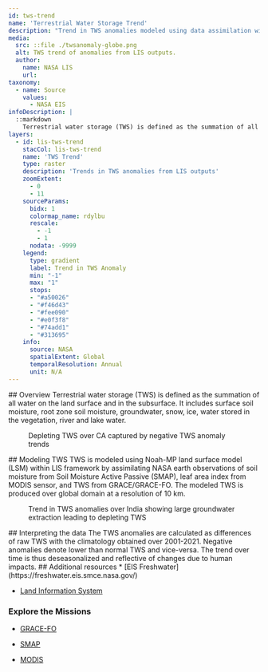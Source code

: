 ```yaml
---
id: tws-trend
name: 'Terrestrial Water Storage Trend'
description: "Trend in TWS anomalies modeled using data assimilation within Land Information System framework"
media:
  src: ::file ./twsanomaly-globe.png
  alt: TWS trend of anomalies from LIS outputs.
  author:
    name: NASA LIS
    url:
taxonomy:
  - name: Source
    values:
      - NASA EIS
infoDescription: |
  ::markdown
    Terrestrial water storage (TWS) is defined as the summation of all water on the land surface and in the subsurface. It includes surface soil moisture, root zone soil moisture, groundwater, snow, ice, water stored in the vegetation, river and lake water. 
layers:
  - id: lis-tws-trend
    stacCol: lis-tws-trend
    name: 'TWS Trend'
    type: raster
    description: 'Trends in TWS anomalies from LIS outputs'
    zoomExtent:
      - 0
      - 11
    sourceParams:
      bidx: 1
      colormap_name: rdylbu
      rescale:
        - -1
        - 1
      nodata: -9999
    legend:
      type: gradient
      label: Trend in TWS Anomaly 
      min: "-1"
      max: "1"
      stops:
      - "#a50026"
      - "#f46d43"
      - "#fee090"
      - "#e0f3f8"
      - "#74add1"
      - "#313695"
    info:
      source: NASA
      spatialExtent: Global
      temporalResolution: Annual 
      unit: N/A 
---
```

<Block type='full'>
<Prose>
## Overview
Terrestrial water storage (TWS) is defined as the summation of all water on the land surface and in the subsurface. It includes surface soil moisture, root zone soil moisture, groundwater, snow, ice, water stored in the vegetation, river and lake water. 
</Prose>
  <Figure>
  <Map
    datasetId='tws-trend'
    layerId='lis-tws-trend'
    dateTime='2001-01-01'
    zoom={4}
    center={[-116,36]}
  />
  <Caption
    attrAuthor='NASA'
    attrUrl='https://nasa.gov/'
  >
  Depleting TWS over CA captured by negative TWS anomaly trends
</Caption>
  </Figure>
</Block>

<Block>
<Prose>
## Modeling TWS  
TWS is modeled using Noah-MP land surface model (LSM) within LIS framework by assimilating NASA earth observations of soil moisture from Soil Moisture Active Passive (SMAP), leaf area index from MODIS sensor, and TWS from GRACE/GRACE-FO. The modeled TWS is produced over global domain at a resolution of 10 km. 
</Prose>
</Block>

<Block type='full'>
  <Figure>
  <Map
    datasetId='tws-trend'
    layerId='lis-tws-trend'
    dateTime='2001-01-01'
    zoom={4}
    center={[77.63,24.27]}
  />
  <Caption
    attrAuthor='NASA'
    attrUrl='https://nasa.gov/'
  >
  Trend in TWS anomalies over India showing large groundwater extraction leading to depleting TWS
</Caption>
  </Figure>
<Prose>
## Interpreting the data
The TWS anomalies are calculated as differences of raw TWS with the climatology obtained over 2001-2021. Negative anomalies denote lower than normal TWS and vice-versa. The trend over time is thus deseasonalized and reflective of changes due to human impacts.
</Prose>
</Block>


<Block>
<Prose>
## Additional resources
* [EIS Freshwater](https://freshwater.eis.smce.nasa.gov/)

* [Land Information System](https://lis.gsfc.nasa.gov/)

### Explore the Missions
* [GRACE-FO](https://gracefo.jpl.nasa.gov/data/grace-fo-data/)

* [SMAP](https://smap.jpl.nasa.gov/)

* [MODIS](https://modis.gsfc.nasa.gov/)
</Prose>
</Block>

